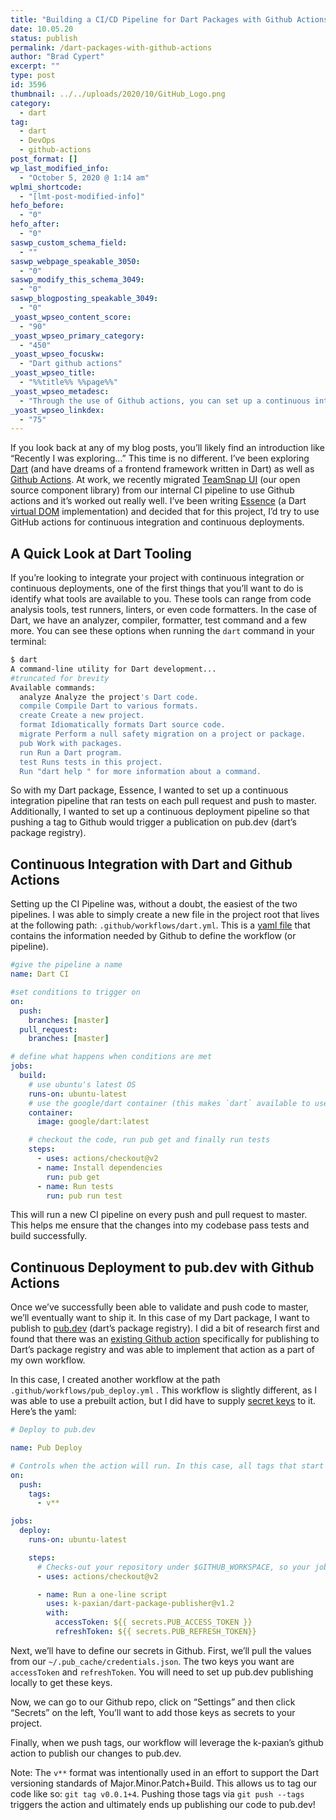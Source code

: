 ```yaml
---
title: "Building a CI/CD Pipeline for Dart Packages with Github Actions"
date: 10.05.20
status: publish
permalink: /dart-packages-with-github-actions
author: "Brad Cypert"
excerpt: ""
type: post
id: 3596
thumbnail: ../../uploads/2020/10/GitHub_Logo.png
category:
  - dart
tag:
  - dart
  - DevOps
  - github-actions
post_format: []
wp_last_modified_info:
  - "October 5, 2020 @ 1:14 am"
wplmi_shortcode:
  - "[lmt-post-modified-info]"
hefo_before:
  - "0"
hefo_after:
  - "0"
saswp_custom_schema_field:
  - ""
saswp_webpage_speakable_3050:
  - "0"
saswp_modify_this_schema_3049:
  - "0"
saswp_blogposting_speakable_3049:
  - "0"
_yoast_wpseo_content_score:
  - "90"
_yoast_wpseo_primary_category:
  - "450"
_yoast_wpseo_focuskw:
  - "Dart github actions"
_yoast_wpseo_title:
  - "%%title%% %%page%%"
_yoast_wpseo_metadesc:
  - "Through the use of Github actions, you can set up a continuous integration and continuous deployment pipeline for Dart packages."
_yoast_wpseo_linkdex:
  - "75"
---
```


If you look back at any of my blog posts, you’ll likely find an introduction like “Recently I was exploring…” This time is no different. I’ve been exploring [Dart](https://dart.dev/) (and have dreams of a frontend framework written in Dart) as well as [Github Actions](https://github.com/features/actions). At work, we recently migrated [TeamSnap UI](https://github.com/teamsnap/teamsnap-ui) (our open source component library) from our internal CI pipeline to use Github actions and it’s worked out really well. I’ve been writing [Essence](https://github.com/bradcypert/essence) (a Dart [virtual DOM](https://bitsofco.de/understanding-the-virtual-dom/) implementation) and decided that for this project, I’d try to use GitHub actions for continuous integration and continuous deployments.

## A Quick Look at Dart Tooling

If you’re looking to integrate your project with continuous integration or continuous deployments, one of the first things that you’ll want to do is identify what tools are available to you. These tools can range from code analysis tools, test runners, linters, or even code formatters. In the case of Dart, we have an analyzer, compiler, formatter, test command and a few more. You can see these options when running the `dart` command in your terminal:

```bash
$ dart
A command-line utility for Dart development...
#truncated for brevity
Available commands:
  analyze Analyze the project's Dart code.
  compile Compile Dart to various formats.
  create Create a new project.
  format Idiomatically formats Dart source code.
  migrate Perform a null safety migration on a project or package.
  pub Work with packages.
  run Run a Dart program.
  test Runs tests in this project.
  Run "dart help " for more information about a command.
```

So with my Dart package, Essence, I wanted to set up a continuous integration pipeline that ran tests on each pull request and push to master. Additionally, I wanted to set up a continuous deployment pipeline so that pushing a tag to Github would trigger a publication on pub.dev (dart’s package registry).

## Continuous Integration with Dart and Github Actions

Setting up the CI Pipeline was, without a doubt, the easiest of the two pipelines. I was able to simply create a new file in the project root that lives at the following path: `.github/workflows/dart.yml`. This is a [yaml file](https://yaml.org/) that contains the information needed by Github to define the workflow (or pipeline).

```yml
#give the pipeline a name
name: Dart CI

#set conditions to trigger on
on:
  push:
    branches: [master]
  pull_request:
    branches: [master]

# define what happens when conditions are met
jobs:
  build:
    # use ubuntu's latest OS
    runs-on: ubuntu-latest
    # use the google/dart container (this makes `dart` available to use)
    container:
      image: google/dart:latest

    # checkout the code, run pub get and finally run tests
    steps:
      - uses: actions/checkout@v2
      - name: Install dependencies
        run: pub get
      - name: Run tests
        run: pub run test
```

This will run a new CI pipeline on every push and pull request to master. This helps me ensure that the changes into my codebase pass tests and build successfully.

## Continuous Deployment to pub.dev with Github Actions

Once we’ve successfully been able to validate and push code to master, we’ll eventually want to ship it. In this case of my Dart package, I want to publish to [pub.dev](https://pub.dev) (dart’s package registry). I did a bit of research first and found that there was an [existing Github action](https://github.com/marketplace/actions/dart-and-flutter-package-publisher) specifically for publishing to Dart’s package registry and was able to implement that action as a part of my own workflow.

In this case, I created another workflow at the path `.github/workflows/pub_deploy.yml` . This workflow is slightly different, as I was able to use a prebuilt action, but I did have to supply [secret keys](https://docs.github.com/en/free-pro-team@latest/actions/reference/encrypted-secrets) to it. Here’s the yaml:

```yml
# Deploy to pub.dev

name: Pub Deploy

# Controls when the action will run. In this case, all tags that start with a v
on:
  push:
    tags:
      - v**

jobs:
  deploy:
    runs-on: ubuntu-latest

    steps:
      # Checks-out your repository under $GITHUB_WORKSPACE, so your job can access it
      - uses: actions/checkout@v2

      - name: Run a one-line script
        uses: k-paxian/dart-package-publisher@v1.2
        with:
          accessToken: ${{ secrets.PUB_ACCESS_TOKEN }}
          refreshToken: ${{ secrets.PUB_REFRESH_TOKEN}}
```

Next, we’ll have to define our secrets in Github. First, we’ll pull the values from our `~/.pub_cache/credentials.json`. The two keys you want are `accessToken` and `refreshToken`. You will need to set up pub.dev publishing locally to get these keys.

Now, we can go to our Github repo, click on “Settings” and then click “Secrets” on the left, You’ll want to add those keys as secrets to your project.

Finally, when we push tags, our workflow will leverage the k-paxian’s github action to publish our changes to pub.dev.

Note: The `v**` format was intentionally used in an effort to support the Dart versioning standards of Major.Minor.Patch+Build. This allows us to tag our code like so: `git tag v0.0.1+4`. Pushing those tags via `git push --tags` triggers the action and ultimately ends up publishing our code to pub.dev!
